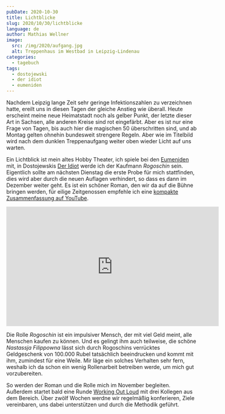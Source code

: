 ```yaml
---
pubDate: 2020-10-30
title: Lichtblicke
slug: 2020/10/30/lichtblicke
language: de
author: Mathias Wellner
image:
  src: /img/2020/aufgang.jpg
  alt: Treppenhaus im Westbad in Leipzig-Lindenau
categories:
  - tagebuch
tags:
  - dostojewski
  - der idiot
  - eumeniden
---
```



Nachdem Leipzig lange Zeit sehr geringe Infektionszahlen zu verzeichnen hatte, ereilt uns in diesen Tagen der gleiche Anstieg wie überall. Heute erscheint meine neue Heimatstadt noch als gelber Punkt, der letzte dieser Art in Sachsen, alle anderen Kreise sind rot eingefärbt. Aber es ist nur eine Frage von Tagen, bis auch hier die magischen 50 überschritten sind, und ab Montag gelten ohnehin bundesweit strengere Regeln. Aber wie im Titelbild wird nach dem dunklen Treppenaufgang weiter oben wieder Licht auf uns warten.

<ResponsiveImage
  src="/img/2020/aufgang.jpg"
  alt="Treppenhaus im Westbad in Leipzig-Lindenau"
  aspectRatio="1:1"
/>

Ein Lichtblick ist mein altes Hobby Theater, ich spiele bei den [Eumeniden](http://www.theatereumeniden.de/) mit, in Dostojewskis [Der Idiot](https://de.wikipedia.org/wiki/Der_Idiot) werde ich der Kaufmann _Rogoschin_ sein. Eigentlich sollte am nächsten Dienstag die erste Probe für mich stattfinden, dies wird aber durch die neuen Auflagen verhindert, so dass es dann im Dezember weiter geht. Es ist ein schöner Roman, den wir da auf die Bühne bringen werden, für eilige Zeitgenossen empfehle ich eine [kompakte Zusammenfassung auf YouTube](https://www.youtube.com/watch?v=7G3S-PQtIHY).

<iframe
  width="560"
  height="315"
  src="https://www.youtube-nocookie.com/embed/7G3S-PQtIHY"
  frameborder="0"
  allow="accelerometer; autoplay; clipboard-write; encrypted-media; gyroscope; picture-in-picture"
  allowfullscreen
></iframe>

Die Rolle _Rogoschin_ ist ein impulsiver Mensch, der mit viel Geld meint, alle Menschen kaufen zu können. Und es gelingt ihm auch teilweise, die schöne _Nastassja Filippowna_ lässt sich durch Rogoschins verrücktes Geldgeschenk von 100.000 Rubel tatsächlich beeindrucken und kommt mit ihm, zumindest für eine Weile. Mir läge ein solches Verhalten sehr fern, weshalb ich da schon ein wenig Rollenarbeit betreiben werde, um mich gut vorzubereiten.

So werden der Roman und die Rolle mich im November begleiten. Außerdem startet bald eine Runde [Working Out Loud](https://de.wikipedia.org/wiki/Working_out_loud) mit drei Kollegen aus dem Bereich. Über zwölf Wochen werdne wir regelmäßig konferieren, Ziele vereinbaren, uns dabei unterstützen und durch die Methodik geführt.
